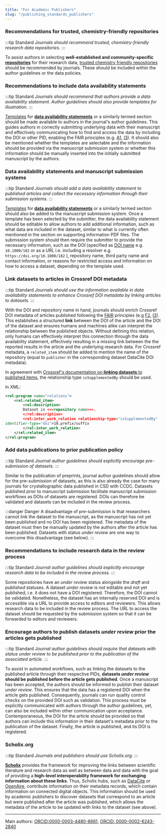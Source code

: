 ```yaml
---
title: "For Academic Publishers"
slug: "/publishing_standards_publishers"
---
```


### Recommendations for trusted, chemistry-friendly repositories

:::tip Standard
*Journals should recommend trusted, chemistry-friendly research data repositories.*
:::

To assist authors in selecting **well-established and community-specific [repositories](/docs/repositories/)** for their research data, [trusted chemistry friendly repositories](/docs/choose_repository/) should be recommended by journals. These should be included within the author guidelines or the data policies.

### Recommendations to include data availability statements

:::tip Standard
*Journals should recommend that authors provide a data availability statement. Author guidelines should also provide templates for illustration.*
:::

[Templates](/docs/data_availability_statement/#templates-for-data-availability-statements) for [**data availability statements**](/docs/data_availability_statement) or a similarly termed section should be made available to authors in the journal's author guidelines. This guides authors in correctly submitting underlying data with their manuscript and effectively communicating how to find and access the data by including the DOI or other PID, enabling the FAIR principles (e.g. [A1](docs/fair#a1-metadata-are-retrievable-by-their-identifier-using-a-standardized-communications-protocol), [I3](/docs/fair#i3-metadata-include-qualified-references-to-other-metadata)). It should also be mentioned whether the templates are selectable and the information should be provided via the manuscript submission system or whether this information should be manually inserted into the initially submitted manuscript by the authors.

### Data availability statements and manuscript submission systems 

:::tip Standard
*Journals should add a data availability statement to published articles and collect the necessary information through their submission systems.*
:::

[Templates](/docs/data_availability_statement/#templates-for-data-availability-statements) for [**data availability statements**](/docs/data_availability_statement) or a similarly termed section should also be added to the manuscript submission system. Once a template has been selected by the submitter, the data availability statement should be editable to allow authors to add additional information, such as what data are included in the dataset, similar to what is currently often mentioned in the section on supporting information PDF files. The submission system should then require the submitter to provide the necessary information, such as the DOI (specified as [DOI name](https://www.doi.org/doi-handbook/HTML/doi-name-syntax2.html) e.g. `10.1000/182` or as a URL i.e. including a resolver e.g. `https://doi.org/10.1000/182` ), repository name, third party name and contact information, or reasons for restricted access and information on how to access a dataset, depending on the template used.

### Link datasets to articles in Crossref DOI metadata

:::tip Standard
*Journals should use the information available in data availability statements to enhance Crossref DOI metadata by linking articles to datasets.*
:::

With the DOI and repository name in hand, journals should enrich Crossref DOI metadata of articles published following the [FAIR](/docs/fair/) principles (e.g [F2](/docs/fair/#f2-data-are-described-with-rich-metadata-defined-by-r1-below), [I3](/docs/fair/#i3-metadata-include-qualified-references-to-other-metadata)). This establishes a structured **link** between the DOI of the article and the  DOI of the dataset and ensures humans and machines alike can interpret the relationship between the published objects. Without defining this relation, only humans can effectively interpret this connection through the data availability statement, effectively resulting in a missing link between the the reported results in the article and the underlying research data. For Crossref metadata, a `related_item` should be added to mention the name of the repository (equal to `publisher` in the corresponding dataset DataCite DOI metadata). 

<!--image clarifiyng why this is important-->

In agreement with [Crossref's documentation on **linking datasets** to published items](https://www.crossref.org/documentation/schema-library/markup-guide-metadata-segments/relationships/), the relationship type `isSupplementedBy` should be used.

In XML:
```xml
<rel:program name="relations">
	<rel:related_item>
		<rel:description>
		Dataset in <<<repository name>>>.		
		</rel:description>
		<rel:inter_work_relation relationship-type="isSupplementedBy" 
identifier-type="doi">10.prefix/suffix
		</rel:inter_work_relation>
	</rel:related_item>
</rel:program>
```

### Add data publications to prior publication policy

:::tip Standard
*Journal author guidelines should explicitly encourage pre-submission of datasets.*
:::

Similar to the publication of preprints, journal author guidelines should allow for the pre-submission of datasets, as this is also already the case for many journals for crystallographic data published in CSD with CCDC. Datasets published prior to manuscript submission facilitate manuscript submission workflows as DOIs of datasets are registered. DOIs can therefore be validated and datasets can be included in the review process.

:::danger Danger
A disadvantage of pre-submission is that researchers cannot link the dataset to the manuscript, as the manuscript has not yet been published and no DOI has been registered. The metadata of the dataset must then be manually updated by the authors after the article has been published. Datasets with status *under review* are one way to overcome this disadvantage (see below).
:::

### Recommendations to include research data in the review process

:::tip Standard
*Journal author guidelines should explicitly encourage research data to be included in the review process.*
:::

Some repositories have an *under review* status alongside the *draft* and *published* statuses. A dataset *under review* is not editable and not yet published, i.e. it does not have a DOI registered. Therefore, the DOI cannot be validated. Nonetheless, the dataset has an internally reserved DOI and is accessible via a URL to provide access to editors and reviewers. This allows research data to be included in the review process. The URL to access the dataset should be requested by the submission system so that it can be forwarded to editors and reviewers.

### Encourage authors to publish datasets *under review* prior the articles gets published

:::tip Standard
*Journal author guidelines should require that datasets with status under review to be published prior to the publication of the associated article.*
:::

To assist in automated workflows, such as linking the datasets to the published article through their respective PIDs, **datasets *under review* should be published before the article gets published**. Once a manuscript has been accepted, the authors should be informed to publish their dataset *under review*. This ensures that the data has a registered DOI when the article gets published. Consequently, journals can run quality control checks on the provided DOI such as validation. This process must be explicitly communicated with authors through the author guidelines, yet, can also be included within other communication upon acceptance. Contemporaneous, the DOI for the article should be provided so that authors can include this information in their dataset's metadata prior to the publication of the dataset. Finally, the article is published, and its DOI is registered.

### Scholix.org

:::tip Standard
*Journals and publishers should use Scholix.org.*
:::

[**Scholix**](https://doi.org/10.1045/january2017-burton) provides the framework for improving the links between scientific literature and research data as well as between data and data with the goal of providing a **high-level interoperability framework for exchanging information about these links**. Thus, Scholix hubs, such as [DataCite](https://datacite.org/) or [OpenAire](https://www.openaire.eu/), contribute information on their metadata records, which contain information on connected digital objects. This information should be used by academic publishers to discover datasets that correspond to an article but were published after the article was published, which allows the metadata of the article to be updated with links to the dataset (see above).

----
Main authors: [ORCID:0000-0003-4480-8661](https://orcid.org/0000-0003-4480-8661), [ORCID: 0000-0002-6243-2840](https://orcid.org/0000-0002-6243-2840)
